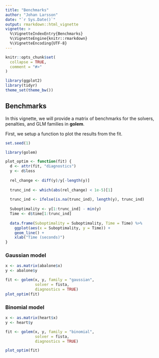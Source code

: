 ```yaml
---
title: "Benchmarks"
author: "Johan Larsson"
date: "`r Sys.Date()`"
output: rmarkdown::html_vignette
vignette: >
  %\VignetteIndexEntry{Benchmarks}
  %\VignetteEngine{knitr::rmarkdown}
  %\VignetteEncoding{UTF-8}
---
```


```r
knitr::opts_chunk$set(
  collapse = TRUE,
  comment = "#>"
)

library(ggplot2)
library(tidyr)
theme_set(theme_bw())
```

## Benchmarks

In this vignette, we will provide a matrix of benchmarks for the
solvers, penalties, and GLM families in **golem**.

First, we setup a function to plot the results from the fit.

```r
set.seed(1)

library(golem)

plot_optim <- function(fit) {
  d <- attr(fit, "diagnostics")
  y <- d$loss
  
  rel_change <- diff(y)/y[-length(y)]
  
  trunc_ind <- which(abs(rel_change) < 1e-5)[1]
  
  trunc_ind <- ifelse(is.na(trunc_ind), length(y), trunc_ind)
  
  Suboptimality <- y[1:trunc_ind] - min(y)
  Time <- d$time[1:trunc_ind]
  
  data.frame(Suboptimality = Suboptimality, Time = Time) %>%
    ggplot(aes(x = Suboptimality, y = Time)) +
    geom_line() +
    xlab("Time (seconds)")
}
```

### Gaussian model

```r
x <- as.matrix(abalone$x)
y <- abalone$y

fit <- golem(x, y, family = "gaussian",
             solver = fista,
             diagnostics = TRUE)
plot_optim(fit)
```

### Binomial model

```r
x <- as.matrix(heart$x)
y <- heart$y

fit <- golem(x, y, family = "binomial",
             solver = fista,
             diagnostics = TRUE)

plot_optim(fit)
```


